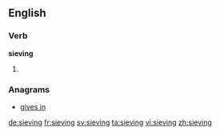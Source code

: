 ==English==

===Verb===
'''sieving'''

# {{present participle of|sieve}}

===Anagrams===
* [[gives in#English|gives in]]

[[de:sieving]]
[[fr:sieving]]
[[sv:sieving]]
[[ta:sieving]]
[[vi:sieving]]
[[zh:sieving]]